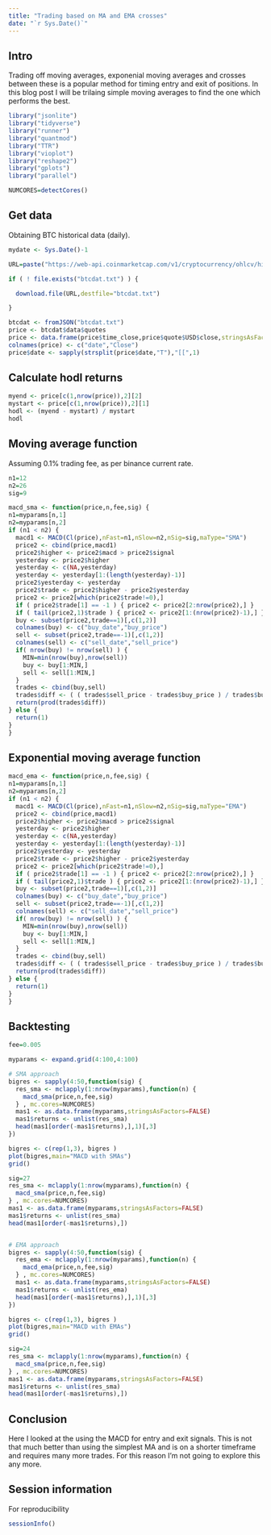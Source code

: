 ```yaml
---
title: "Trading based on MA and EMA crosses"
date: "`r Sys.Date()`"
---
```


## Intro

Trading off moving averages, exponenial moving averages and crosses between these is a popular method for timing entry and exit of positions.
In this blog post I will be trilaing simple moving averages to find the one which performs the best.

```r

library("jsonlite")
library("tidyverse")
library("runner")
library("quantmod")
library("TTR")
library("vioplot")
library("reshape2")
library("gplots")
library("parallel")

NUMCORES=detectCores()

```

## Get data

Obtaining BTC historical data (daily).

```r

mydate <- Sys.Date()-1

URL=paste("https://web-api.coinmarketcap.com/v1/cryptocurrency/ohlcv/historical?symbol=BTC&convert=USD&interval=daily&time_start=2013-06-01&time_end=",mydate,sep="")

if ( ! file.exists("btcdat.txt") ) {

  download.file(URL,destfile="btcdat.txt")

}

btcdat <- fromJSON("btcdat.txt")
price <- btcdat$data$quotes
price <- data.frame(price$time_close,price$quote$USD$close,stringsAsFactors=FALSE)
colnames(price) <- c("date","Close")
price$date <- sapply(strsplit(price$date,"T"),"[[",1)

```

## Calculate hodl returns

```r

myend <- price[c(1,nrow(price)),2][2] 
mystart <- price[c(1,nrow(price)),2][1] 
hodl <- (myend - mystart) / mystart
hodl

```


## Moving average function

Assuming 0.1% trading fee, as per binance current rate.

```r


n1=12
n2=26
sig=9

macd_sma <- function(price,n,fee,sig) {
n1=myparams[n,1]
n2=myparams[n,2]
if (n1 < n2) { 
  macd1 <- MACD(Cl(price),nFast=n1,nSlow=n2,nSig=sig,maType="SMA")
  price2 <- cbind(price,macd1)
  price2$higher <- price2$macd > price2$signal
  yesterday <- price2$higher
  yesterday <- c(NA,yesterday)
  yesterday <- yesterday[1:(length(yesterday)-1)]
  price2$yesterday <- yesterday
  price2$trade <- price2$higher - price2$yesterday
  price2 <- price2[which(price2$trade!=0),]
  if ( price2$trade[1] == -1 ) { price2 <- price2[2:nrow(price2),] }
  if ( tail(price2,1)$trade ) { price2 <- price2[1:(nrow(price2)-1),] }
  buy <- subset(price2,trade==1)[,c(1,2)]
  colnames(buy) <- c("buy_date","buy_price")
  sell <- subset(price2,trade==-1)[,c(1,2)]
  colnames(sell) <- c("sell_date","sell_price")
  if( nrow(buy) != nrow(sell) ) {
    MIN=min(nrow(buy),nrow(sell))
    buy <- buy[1:MIN,]
    sell <- sell[1:MIN,]
  }
  trades <- cbind(buy,sell)
  trades$diff <- ( ( trades$sell_price - trades$buy_price ) / trades$buy_price ) +1 - ( 2 * fee )
  return(prod(trades$diff))
} else {
  return(1)
}
}

```

## Exponential moving average function


```r

macd_ema <- function(price,n,fee,sig) {
n1=myparams[n,1]
n2=myparams[n,2]
if (n1 < n2) {
  macd1 <- MACD(Cl(price),nFast=n1,nSlow=n2,nSig=sig,maType="EMA")
  price2 <- cbind(price,macd1)
  price2$higher <- price2$macd > price2$signal
  yesterday <- price2$higher
  yesterday <- c(NA,yesterday)
  yesterday <- yesterday[1:(length(yesterday)-1)]
  price2$yesterday <- yesterday
  price2$trade <- price2$higher - price2$yesterday
  price2 <- price2[which(price2$trade!=0),]
  if ( price2$trade[1] == -1 ) { price2 <- price2[2:nrow(price2),] }
  if ( tail(price2,1)$trade ) { price2 <- price2[1:(nrow(price2)-1),] }
  buy <- subset(price2,trade==1)[,c(1,2)]
  colnames(buy) <- c("buy_date","buy_price")
  sell <- subset(price2,trade==-1)[,c(1,2)]
  colnames(sell) <- c("sell_date","sell_price")
  if( nrow(buy) != nrow(sell) ) {
    MIN=min(nrow(buy),nrow(sell))
    buy <- buy[1:MIN,]
    sell <- sell[1:MIN,]
  }
  trades <- cbind(buy,sell)
  trades$diff <- ( ( trades$sell_price - trades$buy_price ) / trades$buy_price ) +1 - ( 2 * fee )
  return(prod(trades$diff))
} else {
  return(1)
}
}

```

## Backtesting

```r

fee=0.005

myparams <- expand.grid(4:100,4:100)

# SMA approach
bigres <- sapply(4:50,function(sig) {
  res_sma <- mclapply(1:nrow(myparams),function(n) {
    macd_sma(price,n,fee,sig) 
  } , mc.cores=NUMCORES)
  mas1 <- as.data.frame(myparams,stringsAsFactors=FALSE)
  mas1$returns <- unlist(res_sma)
  head(mas1[order(-mas1$returns),],1)[,3]
})

bigres <- c(rep(1,3), bigres )
plot(bigres,main="MACD with SMAs")
grid()

sig=27
res_sma <- mclapply(1:nrow(myparams),function(n) {
  macd_sma(price,n,fee,sig)
} , mc.cores=NUMCORES)
mas1 <- as.data.frame(myparams,stringsAsFactors=FALSE)
mas1$returns <- unlist(res_sma)
head(mas1[order(-mas1$returns),])


# EMA approach
bigres <- sapply(4:50,function(sig) {
  res_ema <- mclapply(1:nrow(myparams),function(n) {
    macd_ema(price,n,fee,sig)
  } , mc.cores=NUMCORES)
  mas1 <- as.data.frame(myparams,stringsAsFactors=FALSE)
  mas1$returns <- unlist(res_ema)
  head(mas1[order(-mas1$returns),],1)[,3]
})

bigres <- c(rep(1,3), bigres )
plot(bigres,main="MACD with EMAs")
grid()

sig=24
res_sma <- mclapply(1:nrow(myparams),function(n) {
  macd_sma(price,n,fee,sig)
} , mc.cores=NUMCORES)
mas1 <- as.data.frame(myparams,stringsAsFactors=FALSE)
mas1$returns <- unlist(res_sma)
head(mas1[order(-mas1$returns),])

```

## Conclusion

Here I looked at the using the MACD for entry and exit signals. 
This is not that much better than using the simplest MA and is on a shorter timeframe and requires many more trades.
For this reason I'm not going to explore this any more.

## Session information

For reproducibility

```r

sessionInfo()

```
